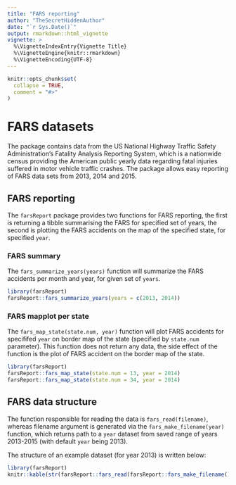 ```yaml
---
title: "FARS reporting"
author: "TheSecretHiddenAuthor"
date: "`r Sys.Date()`"
output: rmarkdown::html_vignette
vignette: >
  %\VignetteIndexEntry{Vignette Title}
  %\VignetteEngine{knitr::rmarkdown}
  %\VignetteEncoding{UTF-8}
---
```


```r
knitr::opts_chunk$set(
  collapse = TRUE,
  comment = "#>"
)
```
# FARS datasets
The package contains data from the US National Highway Traffic Safety Administration's Fatality Analysis Reporting System, which is a nationwide census providing the American public yearly data regarding fatal injuries suffered in motor vehicle traffic crashes. The package allows easy reporting of FARS data sets from 2013, 2014 and 2015.

## FARS reporting
The `farsReport` package provides two functions for FARS reporting, the first is returning a tibble summarising the FARS for specified set of years, the second is plotting the FARS accidents on the map of the specified state, for specified `year`.

### FARS summary
The `fars_summarize_years(years)` function will summarize the FARS accidents per month and year, for given set of `years`.

```r
library(farsReport)
farsReport::fars_summarize_years(years = c(2013, 2014))
```

### FARS mapplot per state
The `fars_map_state(state.num, year)` function will plot FARS accidents for specififed `year` on border map of the state (specified by `state.num` parameter). This function does not return any data, the side effect of the function is the plot of FARS accident on the border map of the state.

```r
library(farsReport)
farsReport::fars_map_state(state.num = 13, year = 2014)
farsReport::fars_map_state(state.num = 34, year = 2014)
```

## FARS data structure
The function responsible for reading the data is `fars_read(filename)`, whereas filename argument is generated via the `fars_make_filename(year)` function, which returns path to a `year` dataset from saved range of years 2013-2015 (with default `year` being 2013).

The structure of an example dataset (for year 2013) is written below:

```r
library(farsReport)
knitr::kable(str(farsReport::fars_read(farsReport::fars_make_filename())))
```

